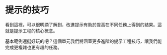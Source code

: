 # 提示的技巧

看到這裡，可以很明顯了解到，改進提示有助於提高在不同任務上得到的結果。這就是提示工程的核心概念。

基本範例還挺好玩的吧？這個單元我們將涵蓋更多進階的提示工程技巧，讓我們能完成更複雜也更有趣的任務。
